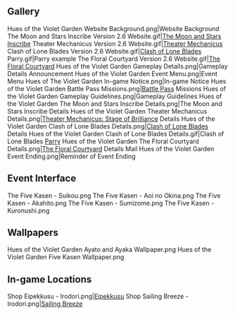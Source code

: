 {{EventTabs
|subpage1=The Moon and Stars Inscribe
|subpage2=Theater Mechanicus
|subpage3=Clash of Lone Blades
|subpage4=The Floral Courtyard
}}
==Gallery==
<gallery hideaddbutton="true" captionalign="center">
Hues of the Violet Garden Website Background.png|Website Background
The Moon and Stars Inscribe Version 2.6 Website.gif|[[Hues of the Violet Garden/The Moon and Stars Inscribe|The Moon and Stars Inscribe]]
Theater Mechanicus Version 2.6 Website.gif|[[Hues of the Violet Garden/Theater Mechanicus|Theater Mechanicus]]
Clash of Lone Blades Version 2.6 Website.gif|[[Hues of the Violet Garden/Clash of Lone Blades|Clash of Lone Blades]]
Parry.gif|Parry example
The Floral Courtyard Version 2.6 Website.gif|[[Hues of the Violet Garden/The Floral Courtyard|The Floral Courtyard]]
Hues of the Violet Garden Gameplay Details.png|Gameplay Details Announcement
Hues of the Violet Garden Event Menu.png|Event Menu
Hues of The Violet Garden In-game Notice.png|In-game Notice
Hues of the Violet Garden Battle Pass Missions.png|[[Battle Pass]] Missions
Hues of the Violet Garden Gameplay Guidelines.png|Gameplay Guidelines
Hues of the Violet Garden The Moon and Stars Inscribe Details.png|The Moon and Stars Inscribe Details
Hues of the Violet Garden Theater Mechanicus Details.png|[[Hues of the Violet Garden/Theater Mechanicus|Theater Mechanicus: Stage of Brilliance]] Details
Hues of the Violet Garden Clash of Lone Blades Details.png|[[Hues of the Violet Garden/Clash of Lone Blades|Clash of Lone Blades]] Details
Hues of the Violet Garden Clash of Lone Blades Details.gif|Clash of Lone Blades [[Parry]]
Hues of the Violet Garden The Floral Courtyard Details.png|[[Hues of the Violet Garden/The Floral Courtyard|The Floral Courtyard]] Details
Mail Hues of the Violet Garden Event Ending.png|Reminder of Event Ending
</gallery>

==Event Interface==
<gallery hideaddbutton="true" captionalign="center">
The Five Kasen - Suikou.png
The Five Kasen - Aoi no Okina.png
The Five Kasen - Akahito.png
The Five Kasen - Sumizome.png
The Five Kasen - Kuronushi.png
</gallery>

==Wallpapers==
<gallery hideaddbutton="true" captionalign="center">
Hues of the Violet Garden Ayato and Ayaka Wallpaper.png
Hues of the Violet Garden Five Kasen Wallpaper.png
</gallery>

==In-game Locations==
<gallery hideaddbutton="true" captionalign="center">
Shop Eipekkusu - Irodori.png|[[Eipekkusu]]
Shop Sailing Breeze - Irodori.png|[[Sailing Breeze]]
</gallery>